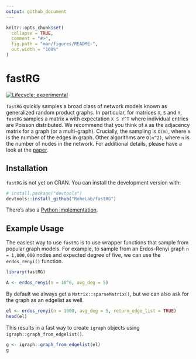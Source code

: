 ```yaml
---
output: github_document
---
```


<!-- README.md is generated from README.Rmd. Please edit that file -->

```r
knitr::opts_chunk$set(
  collapse = TRUE,
  comment = "#>",
  fig.path = "man/figures/README-",
  out.width = "100%"
)
```

# fastRG

<!-- badges: start -->
[![Lifecycle: experimental](https://img.shields.io/badge/lifecycle-experimental-orange.svg)](https://www.tidyverse.org/lifecycle/#experimental)
<!-- badges: end -->

`fastRG` quickly samples a broad class of network models known as generalized random product graphs. In particular, for matrices `X`, `S` and `Y`, `fastRG` samples a matrix `A` with expectation `X S Y^T` where individual entries are Poisson distributed. We recommend that you think of `A` as the adjacency matrix for a graph (or a multi-graph). Crucially, the sampling is `O(m)`, where `m` is the number of the edges in graph. Other algorithms are `O(n^2)`, where `n` is the number of nodes in the network. For additional details, please have a look at the [paper](https://arxiv.org/abs/1703.02998).

## Installation

`fastRG` is not yet on CRAN. You can install the development version
with:

``` r
# install.package("devtools")
devtools::install_github("RoheLab/fastRG")
```

There's also a [Python implementation](https://github.com/yunjhongwu/matrix-routines/blob/master/fastRG.py).

## Example Usage

The easiest way to use `fastRG` is to use wrapper functions that sample from popular graph models. For example, to sample from an Erdos-Renyi graph `n = 1,000,000` nodes and expected degree of five, we can use the `erdos_renyi()` function.

```r
library(fastRG)

A <- erdos_renyi(n = 10^6, avg_deg = 5)
```

By default we always get a `Matrix::sparseMatrix()`, but we can also ask for the graph as an edgelist as well.

```r
el <- erdos_renyi(n = 1000, avg_deg = 5, return_edge_list = TRUE)
head(el)
```

This results in a fast way to create `igraph` objects using `igraph::graph_from_edgelist()`.

```r
g <- igraph::graph_from_edgelist(el)
g
```
